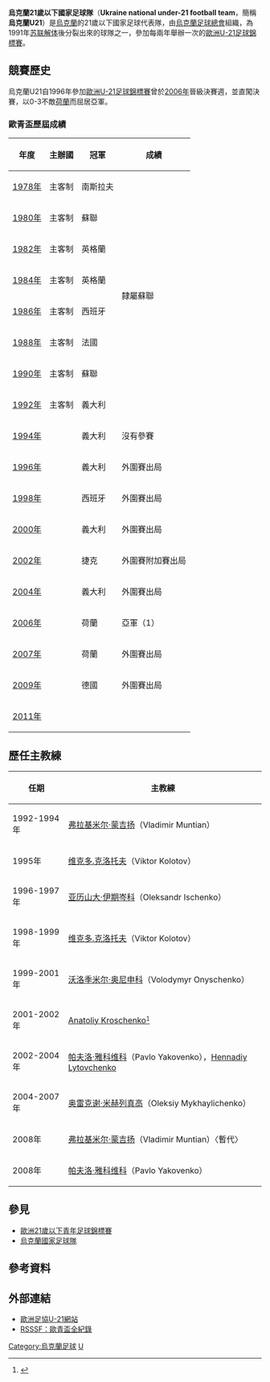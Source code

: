 {{National football team-2 
| Name               = 烏克蘭U21<br />''Ukraine Under-21''
| Badge              = Logo of Football Federation of Ukraine.svg
| Nickname           = 年青人（''Molodizhka''）
| Association        = [[烏克蘭足球總會|烏克蘭足球總會]] 
| Coach              = {{Flagicon|UKR}} [[帕夫洛·雅科维科|帕夫洛·雅科维科]]<br />（Pavlo Yakovenko）
| Most caps          = [[德米特罗·切格林斯基|奇格林斯基]]（Dmytro Chygrynskiy）<br>[[Oleh_Dopilka|多皮尔卡]]（Oleh Dopilka）<br />同為19次 
| Top scorer         = [[亚历山大·阿利耶夫|亚历山大·阿利耶夫]]<br />（Oleksandr Aliev，8球） 
| pattern_la1=_shoulder stripes blue stripes half|pattern_b1=_Ukraine main|pattern_ra1=_shoulder stripes blue stripes half|pattern_sh1=_blue_stripes_adidas|pattern_so1=_color_3_stripes_blue
| leftarm1=FEF602|body1=FEF602|rightarm1=FEF602|shorts1=FEF602|socks1=FEF602
| pattern_la2=_shoulder stripes yellow stripes half|pattern_b2=_Ukraine reserve|pattern_ra2=_shoulder stripes yellow stripes half|pattern_sh2=_yellow_stripes_adidas|pattern_so2=_color_3_stripes_yellow
| leftarm2=0000FF|body2=0000FF|rightarm2=0000FF|shorts2=0000FF|socks2=0000FF|
| First game         = {{Flagicon|UKR}} 烏克蘭U21 '''3-2''' {{fbu-rt|21|LTU}}<br>（1994年9月6日，[[烏克蘭|烏克蘭]]，[[基輔|基輔]]） 
| Largest win        = {{Flagicon|UKR}} 烏克蘭U21 '''8-0''' {{fbu-rt|21|ARM}}<br>（1998年10月13日，[[烏克蘭|烏克蘭]]，[[基輔|基輔]]） 
| Largest loss       = {{fbu|21|FRA}} '''4-0''' 烏克蘭U21 {{Flagicon|UKR}}<br>（1999年3月26日，[[法國|法國]]，[[巴黎|巴黎]]）<br /><center>（紀錄只計算正式比賽）</center>  
| UEFAu21Champ apps  = 1
| UEFAu21Champ first = [[2006_UEFA_European_Under-21_Football_Championship|2006年]]
| UEFAu21Champ best  = 亞軍：[[2006_UEFA_European_Under-21_Football_Championship|2006年]]
|}}
'''烏克蘭21歲以下國家足球隊'''（'''Ukraine national under-21 football team'''，簡稱'''烏克蘭U21'''）是[[烏克蘭|烏克蘭]]的21歲以下國家足球代表隊，由[[烏克蘭足球總會|烏克蘭足球總會]]組織，為1991年[[苏联解体|苏联解体]]後分裂出來的球隊之一，參加每兩年舉辦一次的[[歐洲U-21足球錦標賽|歐洲U-21足球錦標賽]]。

== 競賽歷史 ==
烏克蘭U21自1996年參加[[歐洲U-21足球錦標賽|歐洲U-21足球錦標賽]]曾於[[2006_UEFA_European_Under-21_Football_Championship|2006年]]晉級決賽週，並直闖決賽，以0-3不敵[[荷蘭21歲以下國家足球隊|荷蘭]]而屈居亞軍。

=== 歐青盃歷屆成績 ===
{| class="wikitable" cellpadding=5
|-
! 年度 !! 主辦國 !! 冠軍 !! 成績
|-
|[[1978_UEFA_European_Under-21_Football_Championship|1978年]] || 主客制 || {{flagicon|YUG}} 南斯拉夫 
|rowspan=8|隸屬蘇聯 
|-
|[[1980_UEFA_European_Under-21_Football_Championship|1980年]] || 主客制 || {{flagicon|USSR}} 蘇聯 
|- 
|[[1982_UEFA_European_Under-21_Football_Championship|1982年]] || 主客制 || {{flagicon|ENG}} 英格蘭 
|- 
|[[1984_UEFA_European_Under-21_Football_Championship|1984年]] || 主客制 || {{flagicon|ENG}} 英格蘭 
|- 
|[[1986_UEFA_European_Under-21_Football_Championship|1986年]] || 主客制 || {{flagicon|ESP}} 西班牙 
|-
|[[1988_UEFA_European_Under-21_Football_Championship|1988年]] || 主客制 || {{flagicon|FRA}} 法國 
|-
|[[1990_UEFA_European_Under-21_Football_Championship|1990年]] || 主客制 || {{flagicon|USSR}} 蘇聯 
|-
|[[1992_UEFA_European_Under-21_Football_Championship|1992年]] || 主客制 || {{flagicon|ITA}} 義大利 
|-  
|[[1994_UEFA_European_Under-21_Football_Championship|1994年]] || {{FRA}} || {{flagicon|ITA}} 義大利 || 沒有參賽
|- 
|[[1996_UEFA_European_Under-21_Football_Championship|1996年]] || {{ESP}} || {{flagicon|ITA}} 義大利 || 外圍賽出局 
|- 
|[[1998_UEFA_European_Under-21_Football_Championship|1998年]] || {{ROM}} || {{flagicon|ESP}} 西班牙 || 外圍賽出局
|- 
|[[2000_UEFA_European_Under-21_Football_Championship|2000年]] || {{SVK}} || {{flagicon|ITA}} 義大利 || 外圍賽出局
|-
|[[2002_UEFA_European_Under-21_Football_Championship|2002年]] || {{SUI}} || {{flagicon|CZE}} 捷克 || 外圍賽附加賽出局
|- 
|[[2004_UEFA_European_Under-21_Football_Championship|2004年]] || {{GER}} || {{flagicon|ITA}} 義大利 || 外圍賽出局
|- bgcolor=silver
|[[2006_UEFA_European_Under-21_Football_Championship|2006年]] || {{POR}} || {{flagicon|NED}} 荷蘭 || 亞軍（1）
|- 
|[[2007年歐洲U-21足球錦標賽|2007年]] || {{NED}} || {{flagicon|NED}} 荷蘭 || 外圍賽出局
|-
|[[2009年歐洲U-21足球錦標賽|2009年]] || {{SWE}} || {{flagicon|GER}} 德國 || 外圍賽出局
|- 
|[[2011年歐洲U-21足球錦標賽|2011年]] || {{DEN}} ||  ||
|}

== 歷任主教練 ==
{| class="wikitable" 
|-
!任期
!主教練
|-
|1992-1994年 || [[弗拉基米尔·蒙吉扬|弗拉基米尔·蒙吉扬]]（Vladimir Muntian）
|-
|1995年 || [[维克多.克洛托夫|维克多.克洛托夫]]（Viktor Kolotov）
|-
|1996-1997年 || [[亚历山大·伊期岑科|亚历山大·伊期岑科]]（Oleksandr Ischenko）
|-
|1998-1999年 || [[维克多.克洛托夫|维克多.克洛托夫]]（Viktor Kolotov）
|-
|1999-2001年 || [[沃洛季米尔·奥尼申科|沃洛季米尔·奥尼申科]]（Volodymyr Onyschenko）
|-
|2001-2002年 || [[Anatoliy_Kroschenko|Anatoliy Kroschenko]]<small><ref>{{Cite web |url=http://old.ffu.org.ua/news/find.en.phtml?20011214.01.en |title=Info who was chosen to be the head coach of the Under-21 team |accessdate=2009-09-23 |archive-date=2015-04-02 |archive-url=https://web.archive.org/web/20150402134801/http://old.ffu.org.ua/news/find.en.phtml?20011214.01.en |dead-url=no }}</ref></small>
|-
|2002-2004年 || [[帕夫洛·雅科维科|帕夫洛·雅科维科]]（Pavlo Yakovenko），[[Hennadiy_Lytovchenko|Hennadiy Lytovchenko]]
|-
|2004-2007年 || [[奥雷克谢·米赫列真高|奥雷克谢·米赫列真高]]（Oleksiy Mykhaylichenko）
|-
|2008年 || [[弗拉基米尔·蒙吉扬|弗拉基米尔·蒙吉扬]]（Vladimir Muntian）〈暫代〉
|-
|2008年 || [[帕夫洛·雅科维科|帕夫洛·雅科维科]]（Pavlo Yakovenko）
|}

== 參見 ==
* [[歐洲21歲以下青年足球錦標賽|歐洲21歲以下青年足球錦標賽]]
* [[烏克蘭國家足球隊|烏克蘭國家足球隊]]

==參考資料==
{{Reflist}}

==外部連結==
*[http://www.uefa.com/competitions/under21/teams/team=257166/index.html 歐洲足協U-21網站] {{Wayback|url=http://www.uefa.com/competitions/under21/teams/team=257166/index.html |date=20100131155932 }}
*[http://www.rsssf.com/tablese/europe-u21.html RSSSF：歐青盃全紀錄] {{Wayback|url=http://www.rsssf.com/tablese/europe-u21.html |date=20051213223313 }}

{{fb start}}
{{UEFA under-21 teams}}
{{fb end}}

[[Category:烏克蘭足球|Category:烏克蘭足球]]
[[Category:歐洲U21國家足球隊|U]]